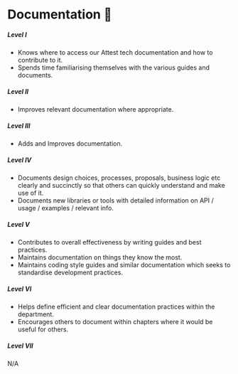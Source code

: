 # Documentation 📜

##### **Level I**

- Knows where to access our Attest tech documentation and how to contribute to it.
- Spends time familiarising themselves with the various guides and documents.

##### **Level II**

- Improves relevant documentation where appropriate.

##### **Level III**

- Adds and Improves documentation.

##### **Level IV**

- Documents design choices, processes, proposals, business logic etc clearly and succinctly so that others can quickly understand and make use of it.
- Documents new libraries or tools with detailed information on API / usage / examples / relevant info.

##### **Level V**

- Contributes to overall effectiveness by writing guides and best practices.
- Maintains documentation on things they know the most.
- Maintains coding style guides and similar documentation which seeks to standardise development practices.

##### **Level VI**

- Helps define efficient and clear documentation practices within the department.
- Encourages others to document within chapters where it would be useful for others.

##### **Level VII**

N/A